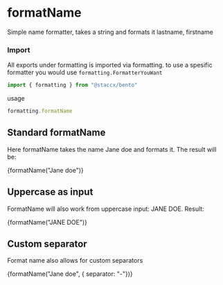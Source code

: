 
<Meta title="Formatting|FormatName" component={formatName}/>

# formatName
Simple name formatter, takes a string and formats it lastname, firstname

### Import
All exports under formatting is imported via formatting. to use a spesific formatter you would
use ```formatting.FormatterYouWant```


```javascript
import { formatting } from "@staccx/bento"
```
usage
```javascript
formatting.formatName
```

## Standard formatName
Here formatName takes the name Jane doe and formats it.
The result will be:

<Preview>
  <Story name="Standard">
   <p>{formatName("Jane doe")}</p>
  </Story>
</Preview>


## Uppercase as input
FormatName will also work from uppercase
input: JANE DOE.
Result:

<Preview>
  <Story name="Uppercase">
   <p>{formatName("JANE DOE")}</p>
  </Story>
</Preview>


## Custom separator
Format name also allows for custom separators

<Preview>
  <Story name="Custom separator">
   <p>{formatName("Jane doe", { separator: "-"})}</p>
  </Story>
</Preview>
